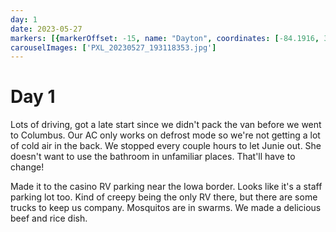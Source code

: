 ```yaml
---
day: 1
date: 2023-05-27
markers: [{markerOffset: -15, name: "Dayton", coordinates: [-84.1916, 39.7589]},{markerOffset: -15, name: "Milan", coordinates: [-90.5721, 41.4531]}]
carouselImages: ['PXL_20230527_193118353.jpg']
---
```

# Day 1

Lots of driving, got a late start since we didn't pack the van before we went to Columbus. Our AC only works on defrost mode so we're not getting a lot of cold air in the back. We stopped every couple hours to let Junie out. She doesn't want to use the bathroom in unfamiliar places. That'll have to change!

Made it to the casino RV parking near the Iowa border. Looks like it's a staff parking lot too. Kind of creepy being the only RV there, but there are some trucks to keep us company. Mosquitos are in swarms. We made a delicious beef and rice dish.
